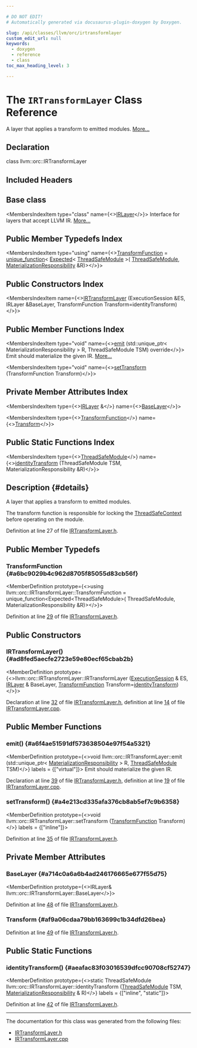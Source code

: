 ```yaml
---

# DO NOT EDIT!
# Automatically generated via docusaurus-plugin-doxygen by Doxygen.

slug: /api/classes/llvm/orc/irtransformlayer
custom_edit_url: null
keywords:
  - doxygen
  - reference
  - class
toc_max_heading_level: 3

---
```





# The `IRTransformLayer` Class Reference

<DoxygenPage pluginConfig={pluginConfig}>

A layer that applies a transform to emitted modules. <a href="#details">More...</a>

## Declaration

<CodeBlock>class llvm::orc::IRTransformLayer</CodeBlock>

## Included Headers

<IncludesList>
<IncludesListItem
  filePath="llvm/ExecutionEngine/Orc/IRTransformLayer.h"
  permalink="/docs/api/files/include/include/llvm/include/llvm/executionengine/include/llvm/executionengine/orc/irtransformlayer-h"
  isLocal="true" />
</IncludesList>

## Base class

<MembersIndex>

<MembersIndexItem
  type="class"
  name={<><a href="/docs/api/classes/llvm/orc/irlayer">IRLayer</a></>}>
Interface for layers that accept LLVM IR. <a href="/docs/api/classes/llvm/orc/irlayer/#details">More...</a>
</MembersIndexItem>

</MembersIndex>

## Public Member Typedefs Index

<MembersIndex>

<MembersIndexItem
  type="using"
  name={<><a href="#a6bc9029b4c962d8705f85055d83cb56f">TransformFunction</a> = <a href="/docs/api/classes/llvm/unique-function">unique&#95;function</a>&lt; <a href="/docs/api/classes/llvm/expected">Expected</a>&lt; <a href="/docs/api/classes/llvm/orc/threadsafemodule">ThreadSafeModule</a> &gt;( <a href="/docs/api/classes/llvm/orc/threadsafemodule">ThreadSafeModule</a>, <a href="/docs/api/classes/llvm/orc/materializationresponsibility">MaterializationResponsibility</a> &amp;R)&gt;</>}>
</MembersIndexItem>

</MembersIndex>

## Public Constructors Index

<MembersIndex>

<MembersIndexItem
  name={<><a href="#ad8fed5aecfe2723e59e80ecf65cbab2b">IRTransformLayer</a> (ExecutionSession &amp;ES, IRLayer &amp;BaseLayer, TransformFunction Transform=identityTransform)</>}>
</MembersIndexItem>

</MembersIndex>

## Public Member Functions Index

<MembersIndex>

<MembersIndexItem
  type="void"
  name={<><a href="#a6f4ae51591df573638504e97f54a5321">emit</a> (std::unique&#95;ptr&lt; MaterializationResponsibility &gt; R, ThreadSafeModule TSM) override</>}>
Emit should materialize the given IR. <a href="#a6f4ae51591df573638504e97f54a5321">More...</a>
</MembersIndexItem>

<MembersIndexItem
  type="void"
  name={<><a href="#a4e213cd335afa376cb8ab5ef7c9b6358">setTransform</a> (TransformFunction Transform)</>}>
</MembersIndexItem>

</MembersIndex>

## Private Member Attributes Index

<MembersIndex>

<MembersIndexItem
  type={<><a href="/docs/api/classes/llvm/orc/irlayer">IRLayer</a> &amp;</>}
  name={<><a href="#a714c0a6a6b4ad246176665e677f55d75">BaseLayer</a></>}>
</MembersIndexItem>

<MembersIndexItem
  type={<><a href="#a6bc9029b4c962d8705f85055d83cb56f">TransformFunction</a></>}
  name={<><a href="#af9a06cdaa79bb163699c1b34dfd26bea">Transform</a></>}>
</MembersIndexItem>

</MembersIndex>

## Public Static Functions Index

<MembersIndex>

<MembersIndexItem
  type={<><a href="/docs/api/classes/llvm/orc/threadsafemodule">ThreadSafeModule</a></>}
  name={<><a href="#aeafac83f03016539dfcc90708cf52747">identityTransform</a> (ThreadSafeModule TSM, MaterializationResponsibility &amp;R)</>}>
</MembersIndexItem>

</MembersIndex>

## Description {#details}

A layer that applies a transform to emitted modules.

The transform function is responsible for locking the <a href="/docs/api/classes/llvm/orc/threadsafecontext">ThreadSafeContext</a> before operating on the module.

Definition at line 27 of file <a href="/docs/api/files/include/include/llvm/include/llvm/executionengine/include/llvm/executionengine/orc/irtransformlayer-h">IRTransformLayer.h</a>.

<SectionDefinition>

## Public Member Typedefs

### TransformFunction {#a6bc9029b4c962d8705f85055d83cb56f}

<MemberDefinition
  prototype={<>using llvm::orc::IRTransformLayer::TransformFunction =  unique&#95;function&lt;Expected&lt;ThreadSafeModule&gt;(
      ThreadSafeModule, MaterializationResponsibility &amp;R)&gt;</>}>

Definition at line <a href="/docs/api/files/include/include/llvm/include/llvm/executionengine/include/llvm/executionengine/orc/irtransformlayer-h/#l00029">29</a> of file <a href="/docs/api/files/include/include/llvm/include/llvm/executionengine/include/llvm/executionengine/orc/irtransformlayer-h">IRTransformLayer.h</a>.
</MemberDefinition>

</SectionDefinition>

<SectionDefinition>

## Public Constructors

### IRTransformLayer() {#ad8fed5aecfe2723e59e80ecf65cbab2b}

<MemberDefinition
  prototype={<>llvm::orc::IRTransformLayer::IRTransformLayer (<a href="/docs/api/classes/llvm/orc/executionsession">ExecutionSession</a> &amp; ES, <a href="/docs/api/classes/llvm/orc/irlayer">IRLayer</a> &amp; BaseLayer, <a href="#a6bc9029b4c962d8705f85055d83cb56f">TransformFunction</a> Transform=<a href="#aeafac83f03016539dfcc90708cf52747">identityTransform</a>)</>}>

Declaration at line <a href="/docs/api/files/include/include/llvm/include/llvm/executionengine/include/llvm/executionengine/orc/irtransformlayer-h/#l00032">32</a> of file <a href="/docs/api/files/include/include/llvm/include/llvm/executionengine/include/llvm/executionengine/orc/irtransformlayer-h">IRTransformLayer.h</a>, definition at line <a href="/docs/api/files/lib/lib/executionengine/lib/executionengine/orc/irtransformlayer-cpp/#l00014">14</a> of file <a href="/docs/api/files/lib/lib/executionengine/lib/executionengine/orc/irtransformlayer-cpp">IRTransformLayer.cpp</a>.
</MemberDefinition>

</SectionDefinition>

<SectionDefinition>

## Public Member Functions

### emit() {#a6f4ae51591df573638504e97f54a5321}

<MemberDefinition
  prototype={<>void llvm::orc::IRTransformLayer::emit (std::unique&#95;ptr&lt; <a href="/docs/api/classes/llvm/orc/materializationresponsibility">MaterializationResponsibility</a> &gt; R, <a href="/docs/api/classes/llvm/orc/threadsafemodule">ThreadSafeModule</a> TSM)</>}
  labels = {["virtual"]}>
Emit should materialize the given IR.

Declaration at line <a href="/docs/api/files/include/include/llvm/include/llvm/executionengine/include/llvm/executionengine/orc/irtransformlayer-h/#l00039">39</a> of file <a href="/docs/api/files/include/include/llvm/include/llvm/executionengine/include/llvm/executionengine/orc/irtransformlayer-h">IRTransformLayer.h</a>, definition at line <a href="/docs/api/files/lib/lib/executionengine/lib/executionengine/orc/irtransformlayer-cpp/#l00019">19</a> of file <a href="/docs/api/files/lib/lib/executionengine/lib/executionengine/orc/irtransformlayer-cpp">IRTransformLayer.cpp</a>.
</MemberDefinition>

### setTransform() {#a4e213cd335afa376cb8ab5ef7c9b6358}

<MemberDefinition
  prototype={<>void llvm::orc::IRTransformLayer::setTransform (<a href="#a6bc9029b4c962d8705f85055d83cb56f">TransformFunction</a> Transform)</>}
  labels = {["inline"]}>

Definition at line <a href="/docs/api/files/include/include/llvm/include/llvm/executionengine/include/llvm/executionengine/orc/irtransformlayer-h/#l00035">35</a> of file <a href="/docs/api/files/include/include/llvm/include/llvm/executionengine/include/llvm/executionengine/orc/irtransformlayer-h">IRTransformLayer.h</a>.
</MemberDefinition>

</SectionDefinition>

<SectionDefinition>

## Private Member Attributes

### BaseLayer {#a714c0a6a6b4ad246176665e677f55d75}

<MemberDefinition
  prototype={<>IRLayer&amp; llvm::orc::IRTransformLayer::BaseLayer</>}>

Definition at line <a href="/docs/api/files/include/include/llvm/include/llvm/executionengine/include/llvm/executionengine/orc/irtransformlayer-h/#l00048">48</a> of file <a href="/docs/api/files/include/include/llvm/include/llvm/executionengine/include/llvm/executionengine/orc/irtransformlayer-h">IRTransformLayer.h</a>.
</MemberDefinition>

### Transform {#af9a06cdaa79bb163699c1b34dfd26bea}

<MemberDefinition
  prototype="TransformFunction llvm::orc::IRTransformLayer::Transform">

Definition at line <a href="/docs/api/files/include/include/llvm/include/llvm/executionengine/include/llvm/executionengine/orc/irtransformlayer-h/#l00049">49</a> of file <a href="/docs/api/files/include/include/llvm/include/llvm/executionengine/include/llvm/executionengine/orc/irtransformlayer-h">IRTransformLayer.h</a>.
</MemberDefinition>

</SectionDefinition>

<SectionDefinition>

## Public Static Functions

### identityTransform() {#aeafac83f03016539dfcc90708cf52747}

<MemberDefinition
  prototype={<>static ThreadSafeModule llvm::orc::IRTransformLayer::identityTransform (<a href="/docs/api/classes/llvm/orc/threadsafemodule">ThreadSafeModule</a> TSM, <a href="/docs/api/classes/llvm/orc/materializationresponsibility">MaterializationResponsibility</a> &amp; R)</>}
  labels = {["inline", "static"]}>

Definition at line <a href="/docs/api/files/include/include/llvm/include/llvm/executionengine/include/llvm/executionengine/orc/irtransformlayer-h/#l00042">42</a> of file <a href="/docs/api/files/include/include/llvm/include/llvm/executionengine/include/llvm/executionengine/orc/irtransformlayer-h">IRTransformLayer.h</a>.
</MemberDefinition>

</SectionDefinition>

<hr/>

The documentation for this class was generated from the following files:

<ul>
<li><a href="/docs/api/files/include/include/llvm/include/llvm/executionengine/include/llvm/executionengine/orc/irtransformlayer-h">IRTransformLayer.h</a></li>
<li><a href="/docs/api/files/lib/lib/executionengine/lib/executionengine/orc/irtransformlayer-cpp">IRTransformLayer.cpp</a></li>
</ul>

</DoxygenPage>
